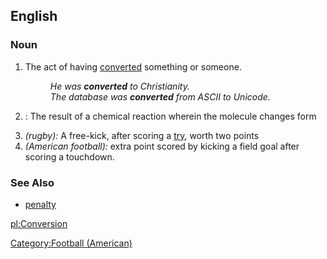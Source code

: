 ==English==

===Noun===
{{wikipedia}}
# The act of having [[convert]]ed something or someone.
#:''He was '''converted''' to Christianity.''
#:''The database was '''converted''' from ASCII to Unicode.''
# {{cattag|Chemistry}}: The result of a chemical reaction wherein the molecule changes form
# ''(rugby):'' A free-kick, after scoring a [[try]], worth two points
# ''(American football):'' extra point scored by kicking a field goal after scoring a touchdown.

===See Also===
*[[penalty]]

[[pl:Conversion]]

[[Category:Football (American)]]
